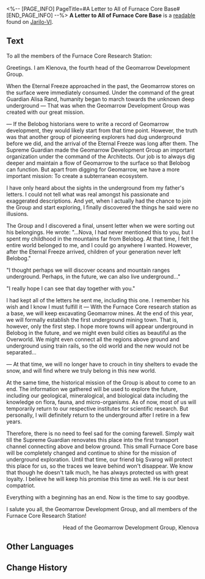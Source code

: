 <%-- [PAGE_INFO]
PageTitle=#A Letter to All of Furnace Core Base#
[END_PAGE_INFO] --%>
{{Readable Infobox
|id           = 105
|partIds      = 190237
|title        = 
|image        = Item Sealed Letter.png
|world        = Jarilo-VI
|parts        = 1
|author       = <!--to be added-->
|description  = A letter from the past, now carefully guarded by a silent yet majestic mechanical construct. It seems to have an extraordinary meaning for its owner.
|part1        = A Letter to All of Furnace Core Base
|source1      = {{cx|Source missing}}
|characters   = 
|factions     = 
}}
'''A Letter to All of Furnace Core Base''' is a [[readable]] found on [[Jarilo-VI]].
<!--
==Location==
{{Map Embed|<map name>|<marker id>}}
-->
==Text==
{{Size|+4|<div align="center">A Letter to all of Furnace Core Base</div>}}

To all the members of the Furnace Core Research Station:

Greetings. I am Klenova, the fourth head of the Geomarrow Development Group.

When the Eternal Freeze approached in the past, the Geomarrow stores on the surface were immediately consumed. Under the command of the great Guardian Alisa Rand, humanity began to march towards the unknown deep underground &mdash; That was when the Geomarrow Development Group was created with our great mission.

&mdash; If the Belobog historians were to write a record of Geomarrow development, they would likely start from that time point. However, the truth was that another group of pioneering explorers had dug underground before we did, and the arrival of the Eternal Freeze was long after them. The Supreme Guardian made the Geomarrow Development Group an important organization under the command of the Architects. Our job is to always dig deeper and maintain a flow of Geomarrow to the surface so that Belobog can function. But apart from digging for Geomarrow, we have a more important mission: To create a subterranean ecosystem.

I have only heard about the sights in the underground from my father's letters. I could not tell what was real amongst his passionate and exaggerated descriptions. And yet, when I actually had the chance to join the Group and start exploring, I finally discovered the things he said were no illusions.

The Group and I discovered a final, unsent letter when we were sorting out his belongings. He wrote: "...Nova, I had never mentioned this to you, but I spent my childhood in the mountains far from Belobog. At that time, I felt the entire world belonged to me, and I could go anywhere I wanted. However, after the Eternal Freeze arrived, children of your generation never left Belobog."

"I thought perhaps we will discover oceans and mountain ranges underground. Perhaps, in the future, we can also live underground..."

"I really hope I can see that day together with you."

I had kept all of the letters he sent me, including this one. I remember his wish and I know I must fulfill it &mdash; With the Furnace Core research station as a base, we will keep excavating Geomarrow mines. At the end of this year, we will formally establish the first underground mining town. That is, however, only the first step. I hope more towns will appear underground in Belobog in the future, and we might even build cities as beautiful as the Overworld. We might even connect all the regions above ground and underground using train rails, so the old world and the new would not be separated...

&mdash; At that time, we will no longer have to crouch in tiny shelters to evade the snow, and will find where we truly belong in this new world.

At the same time, the historical mission of the Group is about to come to an end. The information we gathered will be used to explore the future, including our geological, mineralogical, and biological data including the knowledge on flora, fauna, and micro-organisms. As of now, most of us will temporarily return to our respective institutes for scientific research. But personally, I will definitely return to the underground after I retire in a few years.

Therefore, there is no need to feel sad for the coming farewell. Simply wait till the Supreme Guardian renovates this place into the first transport channel connecting above and below ground. This small Furnace Core base will be completely changed and continue to shine for the mission of underground exploration. Until that time, our friend big Svarog will protect this place for us, so the traces we leave behind won't disappear. We know that though he doesn't talk much, he has always protected us with great loyalty. I believe he will keep his promise this time as well. He is our best compatriot.

Everything with a beginning has an end. Now is the time to say goodbye.

I salute you all, the Geomarrow Development Group, and all members of the Furnace Core Research Station!

<div align="right">Head of the Geomarrow Development Group, Klenova</div>

<!--
==Trivia==
* 
-->
==Other Languages==
{{Other Languages
|en   = A Letter to All of Furnace Core Base
|zhs  = 致「炉心」基地全体的一封信
|zht  = 致「爐心」基地全體的一封信
|ja   = 「炉心」基地全員への手紙
|ko   = 「노심」 기지 전체에 보내는 편지
|es   = Carta a los miembros de la base de investigación del Núcleo de la Fragua
|fr   = Une lettre adressée à toutes les personnes de la base du Noyau de la fournaise
|ru   = Письмо всем в Ядре печи
|th   = จดหมายถึงฐาน "Furnace Core" ทั้งหมด
|vi   = Bức Thư Gửi Đến Toàn Thể Căn Cứ Lõi Trung Tâm
|de   = Ein Brief an alle in der Basis „Schmelzofen-Kern“
|id   = Sepucuk Surat untuk Seluruh Dasar Furnace Core
|pt   = Uma Carta a Todos da Base do Núcleo da Fornalha
}}

==Change History==
{{Change History|1.0}}